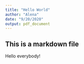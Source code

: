 ```yaml
---
title: "Hello World"
author: "Alena"
date: "9/20/2020"
output: pdf_document
---
```


## This is a markdown file

Hello everybody! 